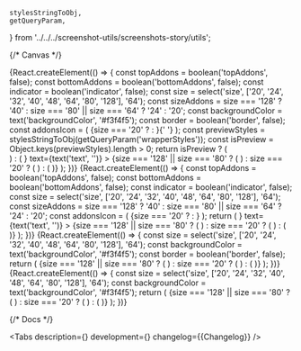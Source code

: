 
    stylesStringToObj,
    getQueryParam,
} from '../../../screenshot-utils/screenshots-story/utils';

<Meta title='Components/IconView' id='IconView' />

{/* Canvas */}

<Story name='SuperEllipse'>
    {React.createElement(() => {
        const topAddons = boolean('topAddons', false);
        const bottomAddons = boolean('bottomAddons', false);
        const indicator = boolean('indicator', false);
        const size = select('size', ['20', '24', '32', '40', '48', '64', '80', '128'], '64');
        const sizeAddons = size === '128' ? '40' : size === '80' || size === '64' ? '24' : '20';
        const backgroundColor = text('backgroundColor', '#f3f4f5');
        const border = boolean('border', false);
        const addonsIcon = (
            <Circle size={sizeAddons}>
                {size === '20' ? <DiamondsSIcon /> : <DiamondsMIcon />}{' '}
            </Circle>
        );
        const previewStyles = stylesStringToObj(getQueryParam('wrapperStyles'));
        const isPreview = Object.keys(previewStyles).length > 0;
        return isPreview ? (
            <div style={previewStyles}>
                <SuperEllipse size={size} backgroundColor={backgroundColor} border={border}>
                    <DiamondsXxlIcon />
                </SuperEllipse>
            </div>
        ) : (
            <SuperEllipse
                size={size}
                backgroundColor={backgroundColor}
                border={border}
                imageUrl={text('imageUrl', '')}
                topAddons={topAddons && addonsIcon}
                bottomAddons={bottomAddons && addonsIcon}
                indicator={indicator && <Badge view='count' />}
                text={text('text', '')}
            >
                {size === '128' || size === '80' ? (
                    <DiamondsXxlIcon />
                ) : size === '20' ? (
                    <DiamondsSIcon />
                ) : (
                    <DiamondsMIcon />
                )}
            </SuperEllipse>
        );
    })}
</Story>

<Story name='Circle'>
    {React.createElement(() => {
        const topAddons = boolean('topAddons', false);
        const bottomAddons = boolean('bottomAddons', false);
        const indicator = boolean('indicator', false);
        const size = select('size', ['20', '24', '32', '40', '48', '64', '80', '128'], '64');
        const sizeAddons = size === '128' ? '40' : size === '80' || size === '64' ? '24' : '20';
        const addonsIcon = (
            <Circle size={sizeAddons}>
                {size === '20' ? <DiamondsSIcon /> : <DiamondsMIcon />}
            </Circle>
        );
        return (
            <Circle
                size={size}
                backgroundColor={text('backgroundColor', '#f3f4f5')}
                border={boolean('border', false)}
                imageUrl={text('imageUrl', '')}
                topAddons={topAddons && addonsIcon}
                bottomAddons={bottomAddons && addonsIcon}
                indicator={indicator && <Badge view='count' />}
                text={text('text', '')}
            >
                {size === '128' || size === '80' ? (
                    <DiamondsXxlIcon />
                ) : size === '20' ? (
                    <DiamondsSIcon />
                ) : (
                    <DiamondsMIcon />
                )}
            </Circle>
        );
    })}
</Story>

<Story name='Rectangle'>
    {React.createElement(() => {
        const size = select('size', ['20', '24', '32', '40', '48', '64', '80', '128'], '64');
        const backgroundColor = text('backgroundColor', '#f3f4f5');
        const border = boolean('border', false);
        return (
            <Rectangle
                size={size}
                backgroundColor={backgroundColor}
                border={border}
                imageUrl={text('imageUrl', '')}
                text={text('text', '')}
            >
                {size === '128' || size === '80' ? (
                    <DiamondsXxlIcon />
                ) : size === '20' ? (
                    <DiamondsSIcon />
                ) : (
                    <DiamondsMIcon />
                )}
            </Rectangle>
        );
    })}
</Story>

<Story name='NoShape'>
    {React.createElement(() => {
        const size = select('size', ['20', '24', '32', '40', '48', '64', '80', '128'], '64');
        const backgroundColor = text('backgroundColor', '#f3f4f5');
        return (
            <NoShape
                size={size}
                backgroundColor={backgroundColor}
                imageUrl={text('imageUrl', '')}
                text={text('text', '')}
            >
                {size === '128' || size === '80' ? (
                    <DiamondsXxlIcon />
                ) : size === '20' ? (
                    <DiamondsSIcon />
                ) : (
                    <DiamondsMIcon />
                )}
            </NoShape>
        );
    })}
</Story>

{/* Docs */}

<ComponentHeader
    name='IconView'
    version={packageJson.version}
    package='@alfalab/core-components/icon-view'
    design='https://www.figma.com/file/cdNnkh2QdxuvYLrBm4cubM/Web-%3A%3A-Core-Default-Components?node-id=4397%3A31293'
/>

<Tabs
    description={<Description />}
    development={<Development />}
    changelog={<Markdown>{Changelog}</Markdown>}
/>
